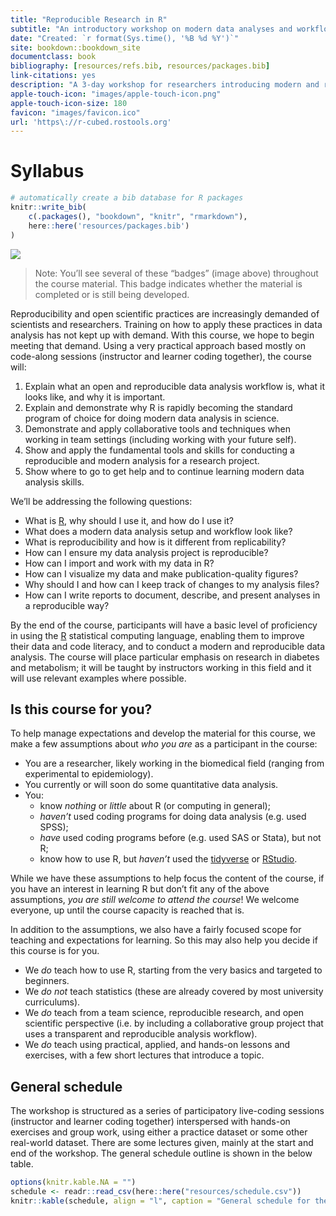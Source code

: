 ```yaml
--- 
title: "Reproducible Research in R"
subtitle: "An introductory workshop on modern data analyses and workflows"
date: "Created: `r format(Sys.time(), '%B %d %Y')`"
site: bookdown::bookdown_site
documentclass: book
bibliography: [resources/refs.bib, resources/packages.bib]
link-citations: yes
description: "A 3-day workshop for researchers introducing modern and reproducible data analysis tools and workflows with R."
apple-touch-icon: "images/apple-touch-icon.png"
apple-touch-icon-size: 180
favicon: "images/favicon.ico"
url: 'https\://r-cubed.rostools.org'
---
```


# Syllabus

```r
# automatically create a bib database for R packages
knitr::write_bib(
    c(.packages(), "bookdown", "knitr", "rmarkdown"),
    here::here('resources/packages.bib')
)
```

![](https://img.shields.io/badge/document%20status-completed-success?style=flat-square)

> Note: You'll see several of these "badges" (image above) throughout the course material.
This badge indicates whether the material is completed or is still being developed.

Reproducibility and open scientific practices are increasingly demanded of
scientists and researchers. Training on how to apply these practices in data
analysis has not kept up with demand. With this course, we hope to begin meeting
that demand. Using a very practical approach based mostly on code-along sessions
(instructor and learner coding together), the course will:

1. Explain what an open and reproducible data analysis workflow is, what it
looks like, and why it is important.
1. Explain and demonstrate why R is rapidly becoming the standard program of
choice for doing modern data analysis in science.
1. Demonstrate and apply collaborative tools and techniques when working in team
settings (including working with your future self).
1. Show and apply the fundamental tools and skills for conducting a
reproducible and modern analysis for a research project.
1. Show where to go to get help and to continue learning modern data analysis
skills.

We'll be addressing the following questions:

- What is [R], why should I use it, and how do I use it?
- What does a modern data analysis setup and workflow look like?
- What is reproducibility and how is it different from replicability?
- How can I ensure my data analysis project is reproducible?
- How can I import and work with my data in R?
- How can I visualize my data and make publication-quality figures?
- Why should I and how can I keep track of changes to my analysis files?
- How can I write reports to document, describe, and present analyses in a
reproducible way?

By the end of the course, participants will have a basic level of proficiency in
using the [R] statistical computing language, enabling them to improve their data
and code literacy, and to conduct a modern and reproducible data analysis. The
course will place particular emphasis on research in diabetes and metabolism; it
will be taught by instructors working in this field and it will
use relevant examples where possible.

[R]: https://www.r-project.org/

## Is this course for you?

To help manage expectations and develop the material for this course, we make a
few assumptions about *who you are* as a participant in the course:

- You are a researcher, likely working in the biomedical field (ranging from
experimental to epidemiology).
- You currently or will soon do some quantitative data analysis.
- You: 
    - know *nothing* or *little* about R (or computing in general); 
    - *haven't* used coding programs for doing data analysis (e.g. used SPSS); 
    - *have* used coding programs before (e.g. used SAS or Stata), but not R;
    - know how to use R, but *haven't* used the [tidyverse] or [RStudio].

[tidyverse]: https://www.tidyverse.org/
[RStudio]: https://rstudio.com/

While we have these assumptions to help focus the content of the course, if you
have an interest in learning R but don't fit any of the above assumptions, *you
are still welcome to attend the course*! 
We welcome everyone, up until the course capacity is reached that is.

In addition to the assumptions, we also have a fairly focused scope for teaching
and expectations for learning. So this may also help you decide if this course
is for you.

- We *do* teach how to use R, starting from the very basics and targeted to beginners.
- We *do not* teach statistics (these are already covered by most university curriculums).
- We *do* teach from a team science, reproducible research, and open scientific
perspective (i.e. by including a collaborative group project that uses a transparent
and reproducible analysis workflow).
- We *do* teach using practical, applied, and hands-on lessons and exercises, 
with a few short lectures that introduce a topic.

## General schedule

The workshop is structured as a series of participatory live-coding sessions
(instructor and learner coding together) interspersed with hands-on exercises
and group work, using either a practice dataset or some other real-world dataset.
There are some lectures given, mainly at the start and end of the workshop.
The general schedule outline is shown in the below table.

```r
options(knitr.kable.NA = "")
schedule <- readr::read_csv(here::here("resources/schedule.csv"))
knitr::kable(schedule, align = "l", caption = "General schedule for the 3 days of the course.")
```
